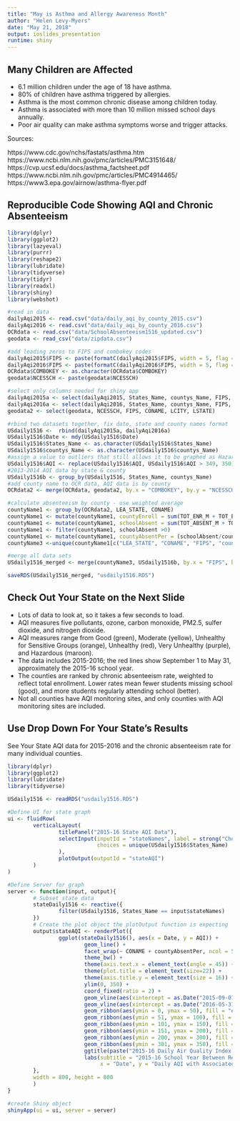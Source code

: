 ---
title: "May is Asthma and Allergy Awareness Month"
author: "Helen Levy-Myers"
date: "May 21, 2018"
output: ioslides_presentation
runtime: shiny
---

## Many Children are Affected

- 6.1 million children under the age of 18 have asthma.
- 80% of children have asthma triggered by allergies.
- Asthma is the most common chronic disease among children today.
- Asthma is associated with more than 10 million missed school days annually.
- Poor air quality can make asthma symptoms worse and trigger attacks.


Sources:

https://www.cdc.gov/nchs/fastats/asthma.htm
https://www.ncbi.nlm.nih.gov/pmc/articles/PMC3151648/
https://cvp.ucsf.edu/docs/asthma_factsheet.pdf
https://www.ncbi.nlm.nih.gov/pmc/articles/PMC4914465/
https://www3.epa.gov/airnow/asthma-flyer.pdf

## Reproducible Code Showing AQI and Chronic Absenteeism

```{r, message=FALSE, warning=FALSE, echo=FALSE}
library(dplyr)
library(ggplot2)
library(lazyeval)
library(purrr)
library(reshape2)
library(lubridate)
library(tidyverse)
library(tidyr)
library(readxl)
library(shiny)
library(webshot)

#read in data
dailyAqi2015 <- read.csv("data/daily_aqi_by_county_2015.csv")
dailyAqi2016 <- read.csv("data/daily_aqi_by_county_2016.csv")
OCRdata <- read.csv("data/SchoolAbsenteeism1516_updated.csv")
geodata <- read_csv("data/zipdata.csv")

#add leading zeros to FIPS and combokey codes
dailyAqi2015$FIPS <- paste(formatC(dailyAqi2015$FIPS, width = 5, flag = "0"))
dailyAqi2016$FIPS <- paste(formatC(dailyAqi2016$FIPS, width = 5, flag = "0"))
OCRdata$COMBOKEY <- as.character(OCRdata$COMBOKEY)
geodata$NCESSCH <- paste(geodata$NCESSCH)

#select only columns needed for shiny app
dailyAqi2015a <- select(dailyAqi2015, States_Name, countys_Name, FIPS, Date, AQI)
dailyAqi2016a <- select(dailyAqi2016, States_Name, countys_Name, FIPS, Date, AQI)
geodata2 <- select(geodata, NCESSCH, FIPS, CONAME, LCITY, LSTATE)
```

```{r}
#rbind two datasets together, fix date, state and county names format
USdaily1516 <-  rbind(dailyAqi2015a, dailyAqi2016a)
USdaily1516$Date <- mdy(USdaily1516$Date)
USdaily1516$States_Name <- as.character(USdaily1516$States_Name)
USdaily1516$countys_Name <- as.character(USdaily1516$countys_Name)
#assign a value to outliers that still allows it to be graphed as Hazardous but makes the graphs simplier 
USdaily1516$AQI <- replace(USdaily1516$AQI, USdaily1516$AQI > 349, 350)
#2013-2014 AQI data by state & county
USdaily1516b <- group_by(USdaily1516, States_Name, countys_Name)
#add county name to OCR data, AQI data is by county
OCRdata2 <- merge(OCRdata, geodata2, by.x = "COMBOKEY", by.y = "NCESSCH")

#calculate absenteeism by county - use weighted average
countyName1 <- group_by(OCRdata2, LEA_STATE, CONAME)
countyName1 <- mutate(countyName1, countyEnroll = sum(TOT_ENR_M + TOT_ENR_F))
countyName1 <- mutate(countyName1, schoolAbsent = sum(TOT_ABSENT_M + TOT_ABSENT_F))
countyName1 <- filter(countyName1, schoolAbsent >0)
countyName1 <- mutate(countyName1, countyAbsentPer = (schoolAbsent/countyEnroll)*100)
countyName3 <-unique(countyName1[c("LEA_STATE", "CONAME", "FIPS", "countyEnroll", "schoolAbsent", "countyAbsentPer")], na.rm= TRUE)

#merge all data sets
USdaily1516_merged <- merge(countyName3, USdaily1516b, by.x = "FIPS", by.y = "FIPS")

saveRDS(USdaily1516_merged, "usdaily1516.RDS")

```

## Check Out Your State on the Next Slide
- Lots of data to look at, so it takes a few seconds to load.
- AQI measures five pollutants, ozone, carbon monoxide, PM2.5, sulfer dioxide, and nitrogen   dioxide.
- AQI measures range from Good (green), Moderate (yellow), Unhealthy for Sensitive Groups (orange),  Unhealthy (red),  Very Unhealthy (purple), and Hazardous (maroon).
- The data includes 2015-2016; the red lines show September 1 to May 31, approximately the 2015-16 school year.
- The counties are ranked by chronic absenteeism rate, weighted to reflect total enrollment. Lower rates mean fewer students missing school (good), and more students regularly attending school (better).
- Not all counties have AQI monitoring sites, and only counties with AQI monitoring sites are included.


## Use Drop Down For Your State's Results

See Your State AQI data for 2015-2016 and the chronic absenteeism rate for many individual counties.

```{r, echo=FALSE, results="as is"}
library(dplyr)
library(ggplot2)
library(lubridate)
library(tidyverse)

USdaily1516 <- readRDS("usdaily1516.RDS")

#Define UI for state graph
ui <- fluidRow(
        verticalLayout(
                titlePanel("2015-16 State AQI Data"),
                selectInput(inputId = "stateNames", label = strong("Choose a State"),
                            choices = unique(USdaily1516$States_Name)
                ),
                plotOutput(outputId = "stateAQI")
        )
)

#Define Server for graph
server <- function(input, output){
        # Subset state data
        stateDaily1516 <- reactive({
                filter(USdaily1516, States_Name == input$stateNames)
        })
        # Create the plot object the plotOutput function is expecting
        output$stateAQI <- renderPlot({
                ggplot(stateDaily1516(), aes(x = Date, y = AQI)) + 
                        geom_line() +
                        facet_wrap(~ CONAME + countyAbsentPer, ncol = 5) +
                        theme_bw() +
                        theme(axis.text.x = element_text(angle = 45)) +
                        theme(plot.title = element_text(size=22)) +
                        theme(axis.title.y = element_text(size = 16)) +
                        ylim(0, 350) +
                        coord_fixed(ratio = 2) +
                        geom_vline(aes(xintercept = as.Date("2015-09-01"), colour = "red")) +
                        geom_vline(aes(xintercept = as.Date("2016-05-31"), colour = "red")) +
                        geom_ribbon(aes(ymin = 0, ymax = 50), fill = "#009E73", alpha = .3) +
                        geom_ribbon(aes(ymin = 51, ymax = 100), fill = "#F0E442", alpha = .3) +
                        geom_ribbon(aes(ymin = 101, ymax = 150), fill = "#E69F00", alpha = .3) +
                        geom_ribbon(aes(ymin = 151, ymax = 200), fill ="#D55E00", alpha = .3) +
                        geom_ribbon(aes(ymin = 200, ymax = 300), fill = "#CC79A7", alpha = .3) +
                        geom_ribbon(aes(ymin = 301, ymax = 350), fill = "#CC79A7", alpha = .6) +
                        ggtitle(paste("2015-16 Daily Air Quality Index (AQI) by County in ", input$stateNames)) +
                        labs(subtitle = "2015-16 School Year Between Red Lines, ranked by weighted chronic absenteeism rate (lower rates better)", 
                             x = "Date", y = "Daily AQI with Associated Color Codes, Green = Good AQI, Maroon = Hazardous")
        },
        width = 800, height = 800
        )
} 

#create Shiny object
shinyApp(ui = ui, server = server)
```
